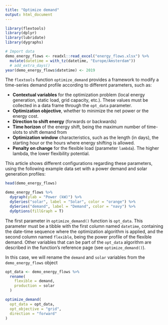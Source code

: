 ```yaml
---
title: "Optimize demand"
output: html_document
---
```


```r
library(flextools)
library(dplyr)
library(lubridate)
library(dygraphs)

# Import data
demo_energy_flows <- readxl::read_excel("energy_flows.xlsx") %>% 
  mutate(datetime = with_tz(datetime, "Europe/Amsterdam")) 
  # add_extra_days()
year(demo_energy_flows$datetime) <- 2019
```

The `flextools` function `optimize_demand` provides a framework to modify a time-series demand profile according to different parameters, such as:

* **Contextual variables** for the optimization problem (local energy generation, static load, grid capacity, etc.). These values must be collected in a data frame through the `opt_data` parameter.
* **Optimization objective**, whether to minimize the net power or the energy cost.
* **Direction to shift energy** (forwards or backwards)
* **Time horizon** of the energy shift, being the maximum number of time-slots to shift demand from
* **Optimization window** characteristics, such as the length (in days), the starting hour or the hours where energy shifting is allowed.
* **Penalty on change** for the flexible load (parameter `lambda`). The higher lambda, the lower flexibility potential.

This article shows different configurations regarding these parameters, using the following example data set with a power demand and solar generation profiles:

```r
head(demo_energy_flows)
```


```r
demo_energy_flows %>% 
  dygraph(ylab = "Power (kW)") %>% 
  dySeries("solar", label = "Solar", color = "orange") %>% 
  dySeries("demand", label = "Demand", color = "navy") %>% 
  dyOptions(fillGraph = T)
```


The first parameter in `optimize_demand()` function is `opt_data`. This parameter must be a tibble with the first column named `datetime`, containing the date-time sequence where the optimization algorithm is applied, and the second column named `flexible`, being the power profile of the flexible demand. Other variables that can be part of the `opt_data` algorithm are described in the function's reference page (see `optimize_demand()`).

In this case, we will rename the `demand` and `solar` variables from the `demo_energy_flows` object

```r
opt_data <- demo_energy_flows %>% 
  rename(
    flexible = demand,
    production = solar
  )
```



```r
optimize_demand(
  opt_data = opt_data,
  opt_objective = "grid",
  direction = "forward"
)
```












